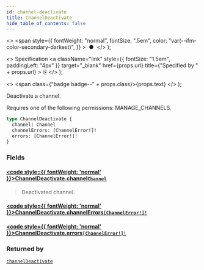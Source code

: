 ```yaml
---
id: channel-deactivate
title: ChannelDeactivate
hide_table_of_contents: false
---
```


  <>
    <span
      style={{
        fontWeight: "normal",
        fontSize: ".5em",
        color: "var(--ifm-color-secondary-darkest)",
      }}
    >
      &nbsp;●&nbsp;
    </span>
  </>
);

  <>
    Specification
    <a
      className="link"
      style={{ fontSize: "1.5em", paddingLeft: "4px" }}
      target="\_blank"
      href={props.url}
      title={"Specified by " + props.url}
    >
      ⎘
    </a>
  </>
);

  <>
    <span class={"badge badge--" + props.class}>{props.text}</span>
  </>
);

Deactivate a channel.

Requires one of the following permissions: MANAGE_CHANNELS.

```graphql
type ChannelDeactivate {
  channel: Channel
  channelErrors: [ChannelError!]!
  errors: [ChannelError!]!
}
```

### Fields

#### [<code style={{ fontWeight: 'normal' }}>ChannelDeactivate.<b>channel</b></code>](#)<Bullet />[`Channel`](../../api-reference/objects/channel) <Badge class="secondary" text="object"/>

> Deactivated channel.

#### [<code style={{ fontWeight: 'normal' }}>ChannelDeactivate.<b>channelErrors</b></code>](#)<Bullet />[`[ChannelError!]!`](../../api-reference/objects/channel-error) <Badge class="secondary" text="non-null"/> <Badge class="secondary" text="object"/>

>

#### [<code style={{ fontWeight: 'normal' }}>ChannelDeactivate.<b>errors</b></code>](#)<Bullet />[`[ChannelError!]!`](../../api-reference/objects/channel-error) <Badge class="secondary" text="non-null"/> <Badge class="secondary" text="object"/>

>

### Returned by

[`channelDeactivate`](../../api-reference/mutations/channel-deactivate) <Badge class="secondary" text="mutation"/>
